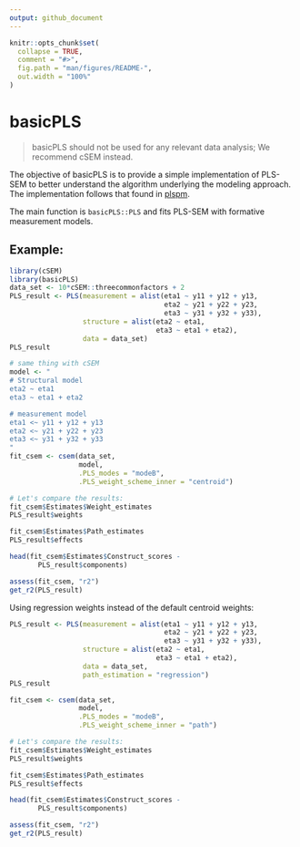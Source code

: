 ```yaml
---
output: github_document
---
```


<!-- README.md is generated from README.Rmd. Please edit that file -->

```r
knitr::opts_chunk$set(
  collapse = TRUE,
  comment = "#>",
  fig.path = "man/figures/README-",
  out.width = "100%"
)
```

# basicPLS

> basicPLS should not be used for any relevant data analysis; We recommend cSEM instead.

The objective of basicPLS is to provide a simple implementation of PLS-SEM to
better understand the algorithm underlying the modeling approach. The implementation
follows that found in [plspm](https://github.com/gastonstat/plspm). 

The main function is `basicPLS::PLS` and fits PLS-SEM with formative measurement
models.

## Example:

```r
library(cSEM)
library(basicPLS)
data_set <- 10*cSEM::threecommonfactors + 2
PLS_result <- PLS(measurement = alist(eta1 ~ y11 + y12 + y13,
                                      eta2 ~ y21 + y22 + y23,
                                      eta3 ~ y31 + y32 + y33),
                  structure = alist(eta2 ~ eta1,
                                    eta3 ~ eta1 + eta2),
                  data = data_set)
PLS_result

# same thing with cSEM
model <- "
# Structural model
eta2 ~ eta1
eta3 ~ eta1 + eta2

# measurement model
eta1 <~ y11 + y12 + y13
eta2 <~ y21 + y22 + y23
eta3 <~ y31 + y32 + y33
"
fit_csem <- csem(data_set,
                 model,
                 .PLS_modes = "modeB",
                 .PLS_weight_scheme_inner = "centroid")

# Let's compare the results:
fit_csem$Estimates$Weight_estimates
PLS_result$weights

fit_csem$Estimates$Path_estimates
PLS_result$effects

head(fit_csem$Estimates$Construct_scores -
       PLS_result$components)

assess(fit_csem, "r2")
get_r2(PLS_result)
```

Using regression weights instead of the default centroid weights:

```r
PLS_result <- PLS(measurement = alist(eta1 ~ y11 + y12 + y13,
                                      eta2 ~ y21 + y22 + y23,
                                      eta3 ~ y31 + y32 + y33),
                  structure = alist(eta2 ~ eta1,
                                    eta3 ~ eta1 + eta2),
                  data = data_set, 
                  path_estimation = "regression")
PLS_result

fit_csem <- csem(data_set,
                 model,
                 .PLS_modes = "modeB",
                 .PLS_weight_scheme_inner = "path")

# Let's compare the results:
fit_csem$Estimates$Weight_estimates
PLS_result$weights

fit_csem$Estimates$Path_estimates
PLS_result$effects

head(fit_csem$Estimates$Construct_scores -
       PLS_result$components)

assess(fit_csem, "r2")
get_r2(PLS_result)

```



